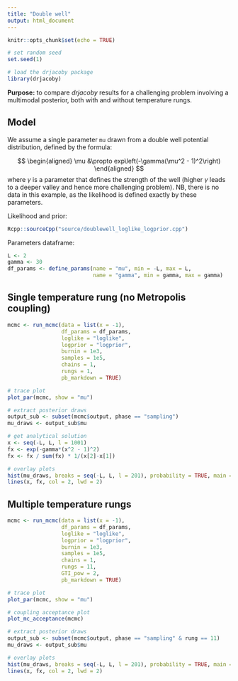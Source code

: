 ---
title: "Double well"
output: html_document
---

```{r setup, include=FALSE}
knitr::opts_chunk$set(echo = TRUE)
```

```{r, echo = FALSE}
# set random seed
set.seed(1)

# load the drjacoby package
library(drjacoby)
```

**Purpose:** to compare *drjacoby* results for a challenging problem involving a multimodal posterior, both with and without temperature rungs.

## Model

We assume a single parameter `mu` drawn from a double well potential distribution, defined by the formula:

$$
\begin{aligned}
  \mu &\propto exp\left(-\gamma(\mu^2 - 1)^2\right)
\end{aligned}
$$
where $\gamma$ is a parameter that defines the strength of the well (higher $\gamma$ leads to a deeper valley and hence more challenging problem). NB, there is no data in this example, as the likelihood is defined exactly by these parameters.

Likelihood and prior:

```{r, echo = FALSE, comment = ''}
Rcpp::sourceCpp("source/doublewell_loglike_logprior.cpp")
```

Parameters dataframe:

```{r}
L <- 2
gamma <- 30
df_params <- define_params(name = "mu", min = -L, max = L,
                           name = "gamma", min = gamma, max = gamma)
```


## Single temperature rung (no Metropolis coupling)

```{r}
mcmc <- run_mcmc(data = list(x = -1),
                 df_params = df_params,
                 loglike = "loglike",
                 logprior = "logprior",
                 burnin = 1e3,
                 samples = 1e5,
                 chains = 1,
                 rungs = 1,
                 pb_markdown = TRUE)
```

```{r}
# trace plot
plot_par(mcmc, show = "mu")
```

```{r}
# extract posterior draws
output_sub <- subset(mcmc$output, phase == "sampling")
mu_draws <- output_sub$mu

# get analytical solution
x <- seq(-L, L, l = 1001)
fx <- exp(-gamma*(x^2 - 1)^2)
fx <- fx / sum(fx) * 1/(x[2]-x[1])

# overlay plots
hist(mu_draws, breaks = seq(-L, L, l = 201), probability = TRUE, main = "", col = "black")
lines(x, fx, col = 2, lwd = 2)
```


## Multiple temperature rungs

```{r}
mcmc <- run_mcmc(data = list(x = -1),
                 df_params = df_params,
                 loglike = "loglike",
                 logprior = "logprior",
                 burnin = 1e3,
                 samples = 1e5,
                 chains = 1,
                 rungs = 11,
                 GTI_pow = 2,
                 pb_markdown = TRUE)
```

```{r}
# trace plot
plot_par(mcmc, show = "mu")

# coupling acceptance plot
plot_mc_acceptance(mcmc)
```

```{r}
# extract posterior draws
output_sub <- subset(mcmc$output, phase == "sampling" & rung == 11)
mu_draws <- output_sub$mu

# overlay plots
hist(mu_draws, breaks = seq(-L, L, l = 201), probability = TRUE, main = "", col = "black")
lines(x, fx, col = 2, lwd = 2)
```


